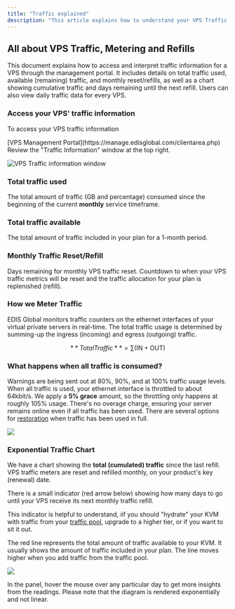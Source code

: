 ```yaml
---
title: "Traffic explained"
description: "This article explains how to understand your VPS Traffic Information dashboard, how EDIS Global meters traffic, and what happens when you've used all your traffic. "
---
```


## All about VPS Traffic, Metering and Refills

This document explains how to access and interpret traffic information for a VPS through the management portal. It includes details on total traffic used, available (remaining) traffic, and monthly reset/refills, as well as a chart showing cumulative traffic and days remaining until the next refill. Users can also view daily traffic data for every VPS.

### Access your VPS' traffic information

To access your VPS traffic information

<Steps>
  <Step title="Log in to your">
    [VPS Management Portal](https://manage.edisglobal.com/clientarea.php)
  </Step>

  <Step title="Pick any VPS from the Services tab">
    Review the "Traffic Information" window at the top right.
  </Step>
</Steps>

![VPS Traffic information window](/assets/cNp-aoYzm2d52KmDABp4u_traffic-info-edis-global.png)

### Total traffic used

The total amount of traffic (GB and percentage) consumed since the beginning of the current **monthly** service timeframe.

### Total traffic available

The total amount of traffic included in your plan for a 1-month period.

### Monthly Traffic Reset/Refill&#x20;

Days remaining for monthly VPS traffic reset. Countdown to when your VPS traffic metrics will be reset and the traffic allocation for your plan is replenished (refill).

### How we Meter Traffic&#x20;

EDIS Global monitors traffic counters on  the ethernet interfaces of your virtual private servers in real-time. The total traffic usage is determined by summing-up the ingress (incoming) and egress (outgoing) traffic.

$$**Total Traffic** = \sum (\text{IN} + \text{OUT})$$

### What happens when all traffic is consumed?

Warnings are being sent out at 80%, 90%, and at 100% traffic usage levels.&#x20;
When all traffic is used, your ethernet interface is throttled to about 64kbit/s.&#x20;
We apply a **5% grace** amount, so the throttling only happens at roughly 105% usage.
There's no overage charge, ensuring your server remains online even if all traffic has been used. There are several options for [restoration](https://docs.edisglobal.com/traffic-pool-global-and-premium-traffic-zone) when traffic has been used in full.&#x20;

![](/assets/-n9f9xXjqDwmY3XgFkQUn_daily-traffic-432a39609a.png)

###

### Exponential Traffic Chart

We have a chart showing the **total (cumulated) traffic** since the last refill. VPS traffic meters are reset and refilled monthly, on your product's key (renewal) date.

There is a small indicator (red arrow below) showing how many days to go until your VPS receive its next monthly traffic refill.&#x20;

This indicator is helpful to understand, iif you should "hydrate" your KVM with traffic from your <a href="https://docs.edisglobal.com/traffic-pool-global-and-premium-traffic-zone" target="_blank">traffic pool</a>,  upgrade to a higher tier, or if you want to sit it out.

The red line represents the total amount of traffic available to your KVM. It usually shows the amount of traffic included in your plan. The line moves higher when you add  traffic from the traffic pool.&#x20;

![](/assets/lHUScqmop6d5_TFXKZlHt_cumulative-traffic-bc46ac6118.png)

<Note>
  In the panel, hover the mouse over any particular day to get more insights from
  the readings. Please note that the diagram is rendered exponentially and not
  linear.
</Note>